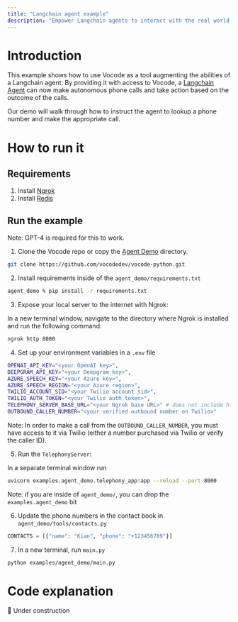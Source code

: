 ```yaml
---
title: "Langchain agent example"
description: "Empower Langchain agents to interact with the real world via phone calls"
---
```


# Introduction

This example shows how to use Vocode as a tool augmenting the abilities of a Langchain
agent. By providing it with access to Vocode, a [Langchain Agent](https://python.langchain.com/en/latest/modules/agents.html)
can now make autonomous phone calls and take action based on the outcome of the calls.

Our demo will walk through how to instruct the agent to lookup a phone number and make the
appropriate call.

# How to run it

## Requirements

1. Install [Ngrok](https://ngrok.com/)
2. Install [Redis](https://redis.com/)

## Run the example

Note: GPT-4 is required for this to work.

1. Clone the Vocode repo or copy the [Agent Demo](https://github.com/vocodedev/vocode-python/tree/main/examples/agent_demo)
   directory.

```bash
git clone https://github.com/vocodedev/vocode-python.git
```

2. Install requirements inside of the `agent_demo/requirements.txt`

```bash
agent_demo % pip install -r requirements.txt
```

3. Expose your local server to the internet with Ngrok:

In a new terminal window, navigate to the directory where Ngrok is installed and run the following command:

```bash
ngrok http 8000
```

4. Set up your environment variables in a `.env` file

```bash
OPENAI_API_KEY="<your OpenAI key>",
DEEPGRAM_API_KEY="<your Deepgram key>",
AZURE_SPEECH_KEY="<your Azure key>",
AZURE_SPEECH_REGION="<your Azure region>",
TWILIO_ACCOUNT_SID="<your Twilio account sid>",
TWILIO_AUTH_TOKEN="<your Twilio auth token>",
TELEPHONY_SERVER_BASE_URL="<your Ngrok base URL>" # does not include https://
OUTBOUND_CALLER_NUMBER="<your verified outbound number on Twilio>"
```

Note: In order to make a call from the `OUTBOUND_CALLER_NUMBER`, you must have access to it via Twilio (either a number purchased via Twilio
or verify the caller ID).

5. Run the `TelephonyServer`:

In a separate terminal window run

```bash
uvicorn examples.agent_demo.telephony_app:app --reload --port 8000
```

Note: if you are inside of `agent_demo/`, you can drop the `examples.agent_demo` bit

6. Update the phone numbers in the contact book in `agent_demo/tools/contacts.py`

```python
CONTACTS = [{"name": "Kian", "phone": "+123456789"}]
```

7. In a new terminal, run `main.py`

```bash
python examples/agent_demo/main.py
```

# Code explanation

🚧 Under construction
